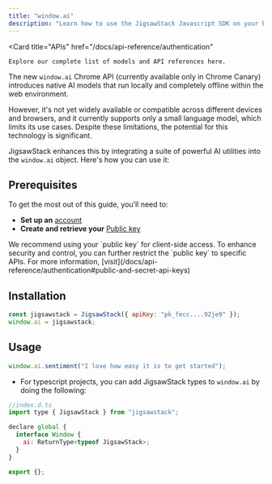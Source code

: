 ```yaml
---
title: "window.ai"
description: "Learn how to use the JigsawStack Javascript SDK on your browser."
---
```

<Card
    title="APIs"
    href="/docs/api-reference/authentication"
  >
    Explore our complete list of models and API references here.
  </Card>

The new `window.ai` Chrome API (currently available only in Chrome Canary) introduces native AI models that run locally and completely offline within the web environment.

However, it's not yet widely available or compatible across different devices and browsers, and it currently supports only a small language model, which limits its use cases. Despite these limitations, the potential for this technology is significant.

JigsawStack enhances this by integrating a suite of powerful AI utilities into the `window.ai` object. Here's how you can use it:

## Prerequisites

To get the most out of this guide, you’ll need to:

- **Set up an** [account](https://jigsawstack.com/dashboard)
- **Create and retrieve your** [Public key](https://jigsawstack.com/dashboard)

<Info>
  We recommend using your `public key` for client-side access. To enhance
  security and control, you can further restrict the `public key` to specific
  APIs. For more information,
  [visit](/docs/api-reference/authentication#public-and-secret-api-keys)
</Info>

## Installation

```javascript script.js
const jigsawstack = JigsawStack({ apiKey: "pk_fecc....92je9" });
window.ai = jigsawstack;
```

## Usage

```javascript
window.ai.sentiment("I love how easy it is to get started");
```

- For typescript projects, you can add JigsawStack types to `window.ai` by doing the following:

```javascript
//index.d.ts
import type { JigsawStack } from "jigsawstack";

declare global {
  interface Window {
    ai: ReturnType<typeof JigsawStack>;
  }
}

export {};
```
